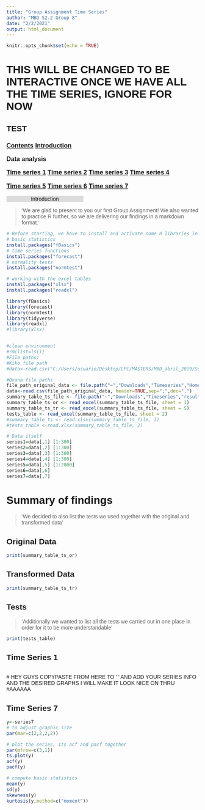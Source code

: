 ```yaml
---
title: "Group Assignment Time Series"
author: "MBD S2.2 Group 8"
date: "2/2/2021"
output: html_document
---
```


```r
knitr::opts_chunk$set(echo = TRUE)
```



# **THIS WILL BE CHANGED TO BE INTERACTIVE ONCE WE HAVE ALL THE TIME SERIES, IGNORE FOR NOW**
## TEST
</style>

<h3 class = 'menutop' id="Contents">
  [Contents](#Contents)
  [Introduction](#Introduction)

<div class="dropdown">
<a class="dropbtn">Data analysis</a>
<div class="dropdown-content">
  [Time series 1](#time_series_1)
  [Time series 2](#time_series_2)
  [Time series 3](#time_series_3)
  [Time series 4](#time_series_4)
</div>
</div>
  [Time series 5](#time_series_5)
  [Time series 6](#time_series_6)
  [Time series 7](#time_series_7)
</h3>
<body style = "font-family: Arial, Helvetica, sans-serif;">
<a center class="anchor" id="Introduction" style="background-color:Gainsboro; width:40%;"></a>
<center style="background-color:Gainsboro; width:40%;">Introduction</center>


> 'We are glad to present to you our first Group Assignment! We also wanted to practice R further, so we are delivering our findings in a markdown format.'

```r
# Before starting, we have to install and activate some R libraries in order to use the necessary statistics and time series functions:
# basic statistics 
install.packages("fBasics")
# time series functions
install.packages("forecast")
# normality tests
install.packages("normtest")

# working with the excel tables
install.packages("xlsx")
install.packages("readxl")

library(fBasics)
library(forecast)
library(normtest)
library(tidyverse)
library(readxl)
#library(xlsx)


#clean environment
#rm(list=ls())
#File paths:
#Kiko file path
#data<-read.csv("C:/Users/usuario/Desktop/LPC/MASTERS/MBD_abril_2019/Sessions2&3sim.csv",header=TRUE,sep=";",dec=",")

#Oxana file paths
file_path_original_data <- file.path("~","Downloads","Timeseries","Homework_1_DATA .csv")
data<-read.csv(file_path_original_data, header=TRUE,sep=";",dec=",")
summary_table_ts_file <- file.path("~","Downloads","Timeseries","resultsfts.xlsx")
summary_table_ts_or <- read_excel(summary_table_ts_file, sheet = 1)
summary_table_ts_tr <- read_excel(summary_table_ts_file, sheet = 5)
tests_table <- read_excel(summary_table_ts_file, sheet = 2)
#summary_table_ts <- read.xlsx(summary_table_ts_file, 1)
#tests_table <-read.xlsx(summary_table_ts_file, 2)

# Data itself
series1=data[,1] [1:300]
series2=data[,2] [1:300]
series3=data[,3] [1:300]
series4=data[,4] [1:300]
series5=data[,5] [1:2000]
series6=data[,6] 
series7=data[,7]
```

<div id= 'summary'>
# Summary of findings 

> 'We decided to also list the tests we used together with the original and transformed data'

## Original Data 

```r
print(summary_table_ts_or)
```

## Transformed Data

```r
print(summary_table_ts_tr)
```

## Tests

> 'Additionally we wanted to list all the tests we carried out in one place in order for it to be more understandable'

```r
print(tests_table)
```

</div>


<div id= 'time_series_1'>
## Time Series 1

```r

```
</div>


# HEY GUYS COPYPASTE FROM HERE TO '</div>' AND ADD YOUR SERIES INFO AND THE DESIRED GRAPHS I WILL MAKE IT LOOK NICE ON THRU
#AAAAAA
<div id= 'time_series_7'>
## Time Series 7
```r
y<-series7
# to adjust graphic size
par(mar=c(2,2,2,2)) 

# plot the series, its acf and pacf together
par(mfrow=c(3,1))
ts.plot(y)   
acf(y)
pacf(y)

# compute basic statistics
mean(y)
sd(y)
skewness(y)
kurtosis(y,method=c("moment"))  



```
</div>
